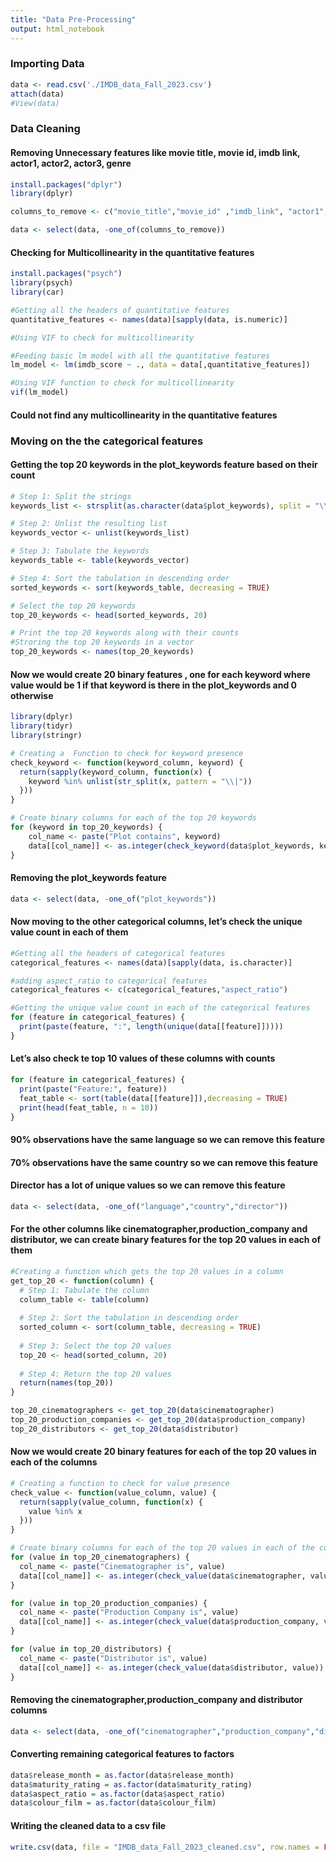 ```yaml
---
title: "Data Pre-Processing"
output: html_notebook
---
```



### Importing Data
```r
data <- read.csv('./IMDB_data_Fall_2023.csv')
attach(data)
#View(data)
```

### Data Cleaning

#### Removing Unnecessary features like movie title, movie id, imdb link, actor1, actor2, actor3, genre
```r
install.packages("dplyr")
library(dplyr)

columns_to_remove <- c("movie_title","movie_id" ,"imdb_link", "actor1", "actor2", "actor3", "genres","release_year")

data <- select(data, -one_of(columns_to_remove))

```

#### Checking for Multicollinearity in the quantitative features
```r
install.packages("psych")
library(psych)
library(car)

#Getting all the headers of quantitative features
quantitative_features <- names(data)[sapply(data, is.numeric)]

#Using VIF to check for multicollinearity

#Feeding basic lm model with all the quantitative features
lm_model <- lm(imdb_score ~ ., data = data[,quantitative_features])

#Using VIF function to check for multicollinearity
vif(lm_model)

```

#### Could not find any multicollinearity in the quantitative features

### Moving on the the categorical features

#### Getting the top 20 keywords in the plot_keywords feature based on their count
```r
# Step 1: Split the strings
keywords_list <- strsplit(as.character(data$plot_keywords), split = "\\|")

# Step 2: Unlist the resulting list
keywords_vector <- unlist(keywords_list)

# Step 3: Tabulate the keywords
keywords_table <- table(keywords_vector)

# Step 4: Sort the tabulation in descending order
sorted_keywords <- sort(keywords_table, decreasing = TRUE)

# Select the top 20 keywords
top_20_keywords <- head(sorted_keywords, 20)

# Print the top 20 keywords along with their counts
#Stroring the top 20 keywords in a vector
top_20_keywords <- names(top_20_keywords)

```

#### Now we would create 20 binary features , one for each keyword where value would be 1 if that keyword is there in the plot_keywords and 0 otherwise
```r
library(dplyr)
library(tidyr)
library(stringr)

# Creating a  Function to check for keyword presence
check_keyword <- function(keyword_column, keyword) {
  return(sapply(keyword_column, function(x) {
    keyword %in% unlist(str_split(x, pattern = "\\|"))
  }))
}

# Create binary columns for each of the top 20 keywords
for (keyword in top_20_keywords) {
    col_name <- paste("Plot contains", keyword)
    data[[col_name]] <- as.integer(check_keyword(data$plot_keywords, keyword))
}
```


#### Removing the plot_keywords feature
```r
data <- select(data, -one_of("plot_keywords"))
```

#### Now moving to the other categorical columns, let's check the unique value count in each of them
```r
#Getting all the headers of categorical features
categorical_features <- names(data)[sapply(data, is.character)]

#adding aspect_ratio to categorical features
categorical_features <- c(categorical_features,"aspect_ratio")

#Getting the unique value count in each of the categorical features
for (feature in categorical_features) {
  print(paste(feature, ":", length(unique(data[[feature]]))))
}

```

#### Let's also check te top 10 values of these columns with counts
```r
for (feature in categorical_features) {
  print(paste("Feature:", feature))
  feat_table <- sort(table(data[[feature]]),decreasing = TRUE)
  print(head(feat_table, n = 10))
}
```

#### 90% observations have the same language so we can remove this feature
#### 70% observations have the same country so we can remove this feature
#### Director has a lot of unique values so we can remove this feature

```r
data <- select(data, -one_of("language","country","director"))
```

#### For the other columns like cinematographer,production_company and distributor, we can create binary features for the top 20 values in each of them
```r
#Creating a function which gets the top 20 values in a column
get_top_20 <- function(column) {
  # Step 1: Tabulate the column
  column_table <- table(column)
  
  # Step 2: Sort the tabulation in descending order
  sorted_column <- sort(column_table, decreasing = TRUE)
  
  # Step 3: Select the top 20 values
  top_20 <- head(sorted_column, 20)
  
  # Step 4: Return the top 20 values
  return(names(top_20))
}

top_20_cinematographers <- get_top_20(data$cinematographer)
top_20_production_companies <- get_top_20(data$production_company)
top_20_distributors <- get_top_20(data$distributor)

```

#### Now we would create 20 binary features for each of the top 20 values in each of the columns
```r
# Creating a function to check for value presence
check_value <- function(value_column, value) {
  return(sapply(value_column, function(x) {
    value %in% x
  }))
}

# Create binary columns for each of the top 20 values in each of the columns
for (value in top_20_cinematographers) {
  col_name <- paste("Cinematographer is", value)
  data[[col_name]] <- as.integer(check_value(data$cinematographer, value))
}

for (value in top_20_production_companies) {
  col_name <- paste("Production Company is", value)
  data[[col_name]] <- as.integer(check_value(data$production_company, value))
}

for (value in top_20_distributors) {
  col_name <- paste("Distributor is", value)
  data[[col_name]] <- as.integer(check_value(data$distributor, value))
}
```

#### Removing the cinematographer,production_company and distributor columns
```r
data <- select(data, -one_of("cinematographer","production_company","distributor"))
```

#### Converting remaining categorical features to factors
```r
data$release_month = as.factor(data$release_month)
data$maturity_rating = as.factor(data$maturity_rating)
data$aspect_ratio = as.factor(data$aspect_ratio)
data$colour_film = as.factor(data$colour_film)
```
#### Writing the cleaned data to a csv file
```r
write.csv(data, file = "IMDB_data_Fall_2023_cleaned.csv", row.names = FALSE)
```